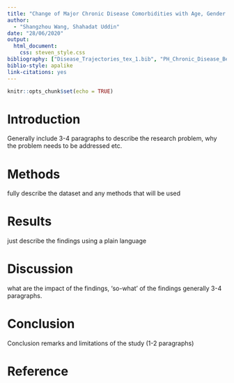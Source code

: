 ```yaml
---
title: "Change of Major Chronic Disease Comorbidities with Age, Gender and Developing Years"
author: 
  - "Shangzhou Wang, Shahadat Uddin"
date: "28/06/2020"
output:
  html_document:
    css: steven_style.css
bibliography: ["Disease_Trajectories_tex_1.bib", "PH_Chronic_Disease_Better.bib"]
biblio-style: apalike
link-citations: yes
---
```


```r
knitr::opts_chunk$set(echo = TRUE)
```

# Introduction

Generally include 3-4 paragraphs to describe the research problem, why the problem needs to be addressed etc.


# Methods

fully describe the dataset and any methods that will be used

# Results

just describe the findings using a plain language


# Discussion

what are the impact of the findings, 'so-what' of the findings generally 3-4 paragraphs.


# Conclusion

Conclusion remarks and limitations of the study (1-2 paragraphs)


# Reference







